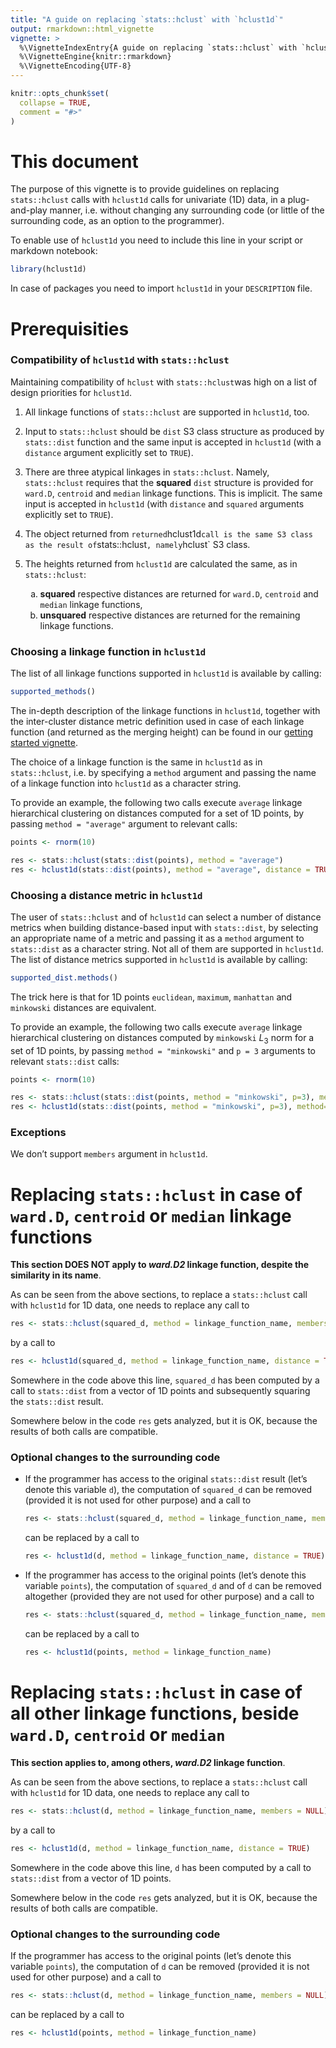 ---
title: "A guide on replacing `stats::hclust` with `hclust1d`"
output: rmarkdown::html_vignette
vignette: >
  %\VignetteIndexEntry{A guide on replacing `stats::hclust` with `hclust1d`}
  %\VignetteEngine{knitr::rmarkdown}
  %\VignetteEncoding{UTF-8}
---

```{r, include = FALSE}
knitr::opts_chunk$set(
  collapse = TRUE,
  comment = "#>"
)
```


# This document

The purpose of this vignette is to provide guidelines on replacing `stats::hclust` calls with
`hclust1d` calls for univariate (1D) data, in a plug-and-play manner, i.e. without changing any surrounding code (or little of the surrounding code, as an option to the programmer).

To enable use of `hclust1d` you need to include this line in your script or markdown notebook:
```{r setup, message = FALSE}
library(hclust1d)
```

In case of packages you need to import `hclust1d` in your `DESCRIPTION` file.

# Prerequisities

### Compatibility of `hclust1d` with `stats::hclust`

Maintaining compatibility of `hclust` with `stats::hclust`was high on a list of design priorities for `hclust1d`. 

1. All linkage functions of `stats::hclust` are supported in `hclust1d`, too. 
2. Input to `stats::hclust` should be `dist` S3 class structure as produced by `stats::dist` function and the same input is accepted in `hclust1d` (with a `distance` argument explicitly set to `TRUE`).
3. There are three atypical linkages in `stats::hclust`. Namely, `stats::hclust` requires that the **squared** `dist` structure is provided for `ward.D`, `centroid` and `median` linkage functions. This is implicit. The same input is accepted in `hclust1d` (with `distance` and `squared` arguments explicitly set to `TRUE`).
4. The object returned from `returned `hclust1d` call is the same S3 class as the result of `stats::hclust`, namely `hclust` S3 class.
5. The heights returned from `hclust1d` are calculated the same, as in `stats::hclust`:

   a. **squared** respective distances are returned for `ward.D`, `centroid` and `median` linkage functions,
   b. **unsquared** respective distances are returned for the remaining linkage functions.

### Choosing a linkage function in `hclust1d`

The list of all linkage functions supported in `hclust1d` is available by calling:
```{r supported_methods}
supported_methods()
```

The in-depth description of the linkage functions in `hclust1d`, together with the inter-cluster distance metric definition used in case of each linkage function (and returned as the merging height) can be found in our [getting started vignette](https://cran.r-project.org/package=hclust1d/vignettes/getting-started.html).

The choice of a linkage function is the same in `hclust1d` as in `stats::hclust`, i.e. by specifying a `method` argument and passing the name of a linkage function into `hclust1d` as a character string.

To provide an example, the following two calls execute `average` linkage hierarchical clustering on distances computed for a set of 1D points, by passing `method = "average"` argument to relevant calls:
```{r average}
points <- rnorm(10)

res <- stats::hclust(stats::dist(points), method = "average")
res <- hclust1d(stats::dist(points), method = "average", distance = TRUE)
```

### Choosing a distance metric in `hclust1d`

The user of `stats::hclust` and of `hclust1d` can select a number of distance metrics when building distance-based input with `stats::dist`, by selecting an appropriate name of a metric and passing it as a `method` argument to `stats::dist` as a character string. Not all of them are supported in `hclust1d`. The list of distance metrics supported in `hclust1d` is available by calling:
```{r dist_supported_methods}
supported_dist.methods()
```

The trick here is that for 1D points `euclidean`, `maximum`, `manhattan` and `minkowski` distances are equivalent. 

To provide an example, the following two calls execute `average` linkage hierarchical clustering on distances computed by `minkowski` $L_3$ norm for a set of 1D points, by passing `method = "minkowski"` and `p = 3` arguments to relevant `stats::dist` calls:
```{r minkowski}
points <- rnorm(10)

res <- stats::hclust(stats::dist(points, method = "minkowski", p=3), method="average")
res <- hclust1d(stats::dist(points, method = "minkowski", p=3), method="average", distance = TRUE)
```


### Exceptions

We don't support `members` argument in `hclust1d`.

# Replacing `stats::hclust` in case of `ward.D`, `centroid` or `median` linkage functions

**This section DOES NOT apply to *ward.D2* linkage function, despite the similarity in its name**.

As can be seen from the above sections, to replace a `stats::hclust` call with `hclust1d` for 1D data, one needs to replace any call to
```{r eval=FALSE}
res <- stats::hclust(squared_d, method = linkage_function_name, members = NULL)
```
by a call to
```{r eval=FALSE}
res <- hclust1d(squared_d, method = linkage_function_name, distance = TRUE, square = TRUE)
```

Somewhere in the code above this line, `squared_d` has been computed by a call to
`stats::dist` from a vector of 1D points and subsequently squaring the `stats::dist` result.

Somewhere below in the code `res` gets analyzed, but it is OK, because the results of both calls are compatible.

### Optional changes to the surrounding code

- If the programmer has access to the original `stats::dist` result (let's denote this variable `d`), the computation of `squared_d` can be removed (provided it is not used for other purpose) and a call to
  ```{r eval=FALSE}
  res <- stats::hclust(squared_d, method = linkage_function_name, members = NULL)
  ```
  can be replaced
  by a call to
  ```{r eval=FALSE}
  res <- hclust1d(d, method = linkage_function_name, distance = TRUE)
  ```

- If the programmer has access to the original points (let's denote this variable `points`), the computation of `squared_d` and of `d` can be removed altogether  (provided they are not used for other purpose) and a call to
  ```{r eval=FALSE}
  res <- stats::hclust(squared_d, method = linkage_function_name, members = NULL)
  ```
  can be replaced
  by a call to
  ```{r eval=FALSE}
  res <- hclust1d(points, method = linkage_function_name)
  ```

# Replacing `stats::hclust` in case of all other linkage functions, beside `ward.D`, `centroid` or `median`

**This section applies to, among others, *ward.D2* linkage function**.

As can be seen from the above sections, to replace a `stats::hclust` call with `hclust1d` for 1D data, one needs to replace any call to
```{r eval=FALSE}
res <- stats::hclust(d, method = linkage_function_name, members = NULL)
```
by a call to
```{r eval=FALSE}
res <- hclust1d(d, method = linkage_function_name, distance = TRUE)
```

Somewhere in the code above this line, `d` has been computed by a call to
`stats::dist` from a vector of 1D points.

Somewhere below in the code `res` gets analyzed, but it is OK, because the results of both calls are compatible.

### Optional changes to the surrounding code

If the programmer has access to the original points (let's denote this variable `points`), the computation of `d` can be removed (provided it is not used for other purpose) and a call to
```{r eval=FALSE}
res <- stats::hclust(d, method = linkage_function_name, members = NULL)
```
can be replaced
by a call to
```{r eval=FALSE}
res <- hclust1d(points, method = linkage_function_name)
```
